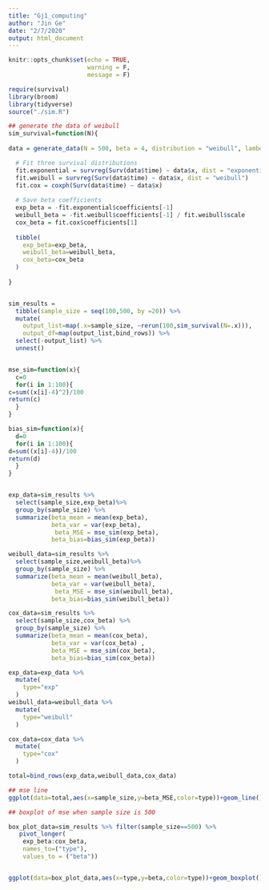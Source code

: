 ```yaml
---
title: "Gj1_computing"
author: "Jin Ge"
date: "2/7/2020"
output: html_document
---
```


```r
knitr::opts_chunk$set(echo = TRUE, 
                      warning = F,
                      message = F)

require(survival)
library(broom)
library(tidyverse)
source("./sim.R")
```


```r
## generate the data of weibull
sim_survival=function(N){
  
data = generate_data(N = 500, beta = 4, distribution = "weibull", lambda = 0.1, gamma = 4, alpha = 4)

  # Fit three survival distributions
  fit.exponential = survreg(Surv(data$time) ~ data$x, dist = "exponential") 
  fit.weibull = survreg(Surv(data$time) ~ data$x, dist = "weibull")
  fit.cox = coxph(Surv(data$time) ~ data$x) 
  
  # Save beta coefficients 
  exp_beta = -fit.exponential$coefficients[-1]
  weibull_beta = -fit.weibull$coefficients[-1] / fit.weibull$scale
  cox_beta = fit.cox$coefficients[1]
  
  tibble(
    exp_beta=exp_beta,
    weibull_beta=weibull_beta,
    cox_beta=cox_beta
  )
 
}


sim_results = 
  tibble(sample_size = seq(100,500, by =20)) %>% 
  mutate(
    output_list=map(.x=sample_size, ~rerun(100,sim_survival(N=.x))),
    output_df=map(output_list,bind_rows)) %>% 
  select(-output_list) %>% 
  unnest()


mse_sim=function(x){
  c=0
  for(i in 1:100){
c=sum((x[i]-4)^2)/100
return(c)
  }
}

bias_sim=function(x){
  d=0
  for(i in 1:100){
d=sum((x[i]-4))/100
return(d)
  }
}


exp_data=sim_results %>% 
  select(sample_size,exp_beta)%>% 
  group_by(sample_size) %>% 
  summarize(beta_mean = mean(exp_beta),
            beta_var = var(exp_beta),
             beta_MSE = mse_sim(exp_beta),
            beta_bias=bias_sim(exp_beta))

weibull_data=sim_results %>% 
  select(sample_size,weibull_beta)%>% 
  group_by(sample_size) %>% 
  summarize(beta_mean = mean(weibull_beta),
            beta_var = var(weibull_beta),
             beta_MSE = mse_sim(weibull_beta),
            beta_bias=bias_sim(weibull_beta))

cox_data=sim_results %>% 
  select(sample_size,cox_beta) %>% 
  group_by(sample_size) %>% 
  summarize(beta_mean = mean(cox_beta),
            beta_var = var(cox_beta) ,
            beta_MSE = mse_sim(cox_beta),
            beta_bias=bias_sim(cox_beta))

exp_data=exp_data %>% 
  mutate(
    type="exp"
  )
weibull_data=weibull_data %>% 
  mutate(
    type="weibull"
  )

cox_data=cox_data %>% 
  mutate(
    type="cox"
  )

total=bind_rows(exp_data,weibull_data,cox_data)

## mse line
ggplot(data=total,aes(x=sample_size,y=beta_MSE,color=type))+geom_line()+labs(title="MSE change with sample size")

## boxplot of mse when sample size is 500

box_plot_data=sim_results %>% filter(sample_size==500) %>% 
   pivot_longer(
    exp_beta:cox_beta,
    names_to=("type"),
    values_to = ("beta"))


ggplot(data=box_plot_data,aes(x=type,y=beta,color=type))+geom_boxplot()+labs(title="beta distribution among three models when sample size=500")


  
```

